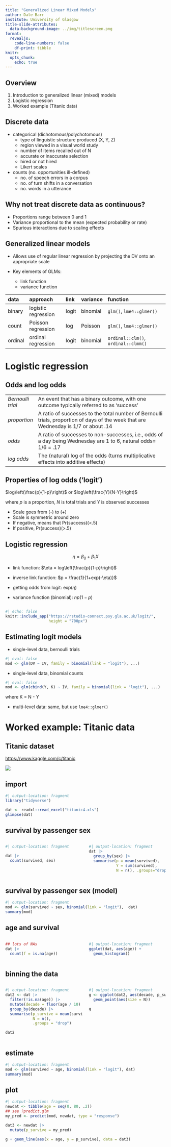 ```yaml
---
title: "Generalized Linear Mixed Models"
author: Dale Barr
institute: University of Glasgow
title-slide-attributes:
  data-background-image: ../img/titlescreen.png
format: 
  revealjs:
    code-line-numbers: false
    df-print: tibble
knitr:
  opts_chunk:
    echo: true
---
```


## Overview

1. Introduction to generalized linear (mixed) models
2. Logistic regression
3. Worked example (Titanic data)

## Discrete data {.smaller}

- categorical (dichotomous/polychotomous)
  - type of linguistic structure produced (X, Y, Z)
  - region viewed in a visual world study
  - number of items recalled out of N
  - accurate or inaccurate selection
  - hired or not hired
  - Likert scales

- counts (no. opportunities ill-defined)
  - no. of speech errors in a corpus
  - no. of turn shifts in a conversation
  - no. words in a utterance

## Why not treat discrete data as continuous?

- Proportions range between 0 and 1
- Variance proportional to the mean (expected probability or rate)
- Spurious interactions due to scaling effects

## Generalized linear models {.smaller}

- Allows use of regular linear regression by projecting the DV onto an
  appropriate scale

- Key elements of GLMs: 
  - link function
  - variance function

| data    | approach            | link  | variance | function                            |
|:--------|:--------------------|:------|:---------|:------------------------------------|
| binary  | logistic regression | logit | binomial | `glm()`, `lme4::glmer()`            |
| count   | Poisson regression  | log   | Poisson  | `glm()`, `lme4::glmer()`            |
| ordinal | ordinal regression  | logit | binomial | `ordinal::clm()`, `ordinal::clmm()` |

# Logistic regression

## Odds and log odds

|                   |                                                                                                                                     |
|-------------------|-------------------------------------------------------------------------------------------------------------------------------------|
| *Bernoulli trial* | An event that has a binary outcome, with one outcome typically referred to as 'success'                                             |
| *proportion*      | A ratio of successes to the total number of Bernoulli trials, proportion of days of the week that are Wednesday is 1/7 or about .14 |
| *odds*            | A ratio of successes to non-successes, i.e., odds of a day being Wednesday are 1 to 6, natural odds= 1/6 = .17                      |
| *log odds*        | The (natural) log of the odds (turns multiplicative effects into additive effects)                                                  |

## Properties of log odds ('logit')

$log\left(\frac{p}{1-p}\right)$ or $log\left(\frac{Y}{N-Y}\right)$

where $p$ is a proportion, $N$ is total trials and $Y$ is observed successes

- Scale goes from \(-\infty\) to \(+\infty\)
- Scale is symmetric around zero
- If negative, means that Pr(success)\(<.5\)
- If positive, Pr(success)\(>.5\)

## Logistic regression

$$\eta = \beta_0 + \beta_1 X$$

- link function: $\eta = log\left(\frac{p}{1-p}\right)$

- inverse link function: $p = \frac{1}{1+exp(-\eta)}$

- getting odds from logit: exp($\eta$)

- variance function (binomial): $np(1-p)$

## 

```r
#| echo: false
knitr::include_app("https://rstudio-connect.psy.gla.ac.uk/logit/",
                   height = "700px")
```

## Estimating logit models

- single-level data, bernoulli trials

```r
#| eval: false
mod <- glm(DV ~ IV, family = binomial(link = "logit"), ...)
```

- single-level data, binomial counts

```r
#| eval: false
mod <- glm(cbind(Y, K) ~ IV, family = binomial(link = "logit"), ...)
```
where K = N - Y

- multi-level data: same, but use `lme4::glmer()`

# Worked example: Titanic data

## Titanic dataset

<https://www.kaggle.com/c/titanic>

![](titanic.png)

## import {.smaller}

```r
#| output-location: fragment
library("tidyverse")

dat <- readxl::read_excel("titanic4.xls")
glimpse(dat)
```

## survival by passenger sex

:::: {.columns}

::: {.column width="50%"}

```r
#| output-location: fragment

dat |>
  count(survived, sex)
```

:::

::: {.column .fragment width="50%"}

```r
#| output-location: fragment
dat |>
  group_by(sex) |>
  summarise(p = mean(survived),
            Y = sum(survived),
            N = n(), .groups="drop")
```

::: 

::::

## survival by passenger sex (model) {.smaller}

```r
#| output-location: fragment
mod <- glm(survived ~ sex, binomial(link = "logit"),  dat)
summary(mod)
```

## age and survival

:::: {.columns}

::: {.column width="50%"}

```r
## lots of NAs
dat |>
  count(f = is.na(age))
```

:::

::: {.column width="50%"}

```r
#| output-location: fragment
ggplot(dat, aes(age)) +
  geom_histogram()
```

:::

::::

## binning the data {.smaller}

:::: {.columns}

::: {.column width="50%"}

```r
#| output-location: fragment
dat2 <- dat |>
  filter(!is.na(age)) |>
  mutate(decade = floor(age / 10) * 10) |>
  group_by(decade) |>
  summarise(p_survive = mean(survived),
            N = n(),
            .groups = "drop")

dat2
```

:::

::: {.column .fragment width="50%"}

```r
#| output-location: fragment
g <- ggplot(dat2, aes(decade, p_survive)) +
  geom_point(aes(size = N))

g
```

:::

::::

## estimate {.smaller}

```r
#| output-location: fragment
mod <- glm(survived ~ age, binomial(link = "logit"), dat)
summary(mod)
```

## plot {.smaller}

```r
#| output-location: fragment
newdat <- tibble(age = seq(0, 80, .2))
## see ?predict.glm
my_pred <- predict(mod, newdat, type = "response")

dat3 <- newdat |>
  mutate(p_survive = my_pred)

g + geom_line(aes(x = age, y = p_survive), data = dat3)
```

